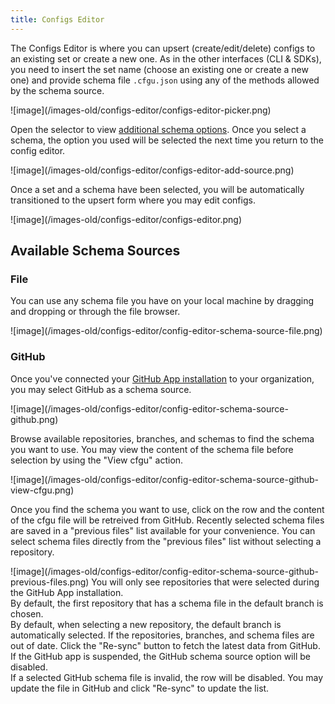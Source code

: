 ```yaml
---
title: Configs Editor
---
```


The Configs Editor is where you can upsert (create/edit/delete) configs to an existing set or create a new one.
As in the other interfaces (CLI & SDKs), you need to insert the set name (choose an existing one or create a new one) and provide schema file `.cfgu.json` using any of the methods allowed by the schema source.

<Frame>![image](/images-old/configs-editor/configs-editor-picker.png)</Frame>

Open the selector to view [additional schema options](#available-schema-sources). Once you select a schema, the option you used will be selected the next time you return to the config editor.

<Frame>![image](/images-old/configs-editor/configs-editor-add-source.png)</Frame>

Once a set and a schema have been selected, you will be automatically transitioned to the upsert form where you may edit configs.

<Frame>![image](/images-old/configs-editor/configs-editor.png)</Frame>

## Available Schema Sources

### File

You can use any schema file you have on your local machine by dragging and dropping or through the file browser.

<Frame>![image](/images-old/configs-editor/config-editor-schema-source-file.png)</Frame>

### GitHub

Once you've connected your [GitHub App installation](/integrations/store/configu/integrations#github) to your organization, you may select GitHub as a schema source.

<Frame>![image](/images-old/configs-editor/config-editor-schema-source-github.png)</Frame>

Browse available repositories, branches, and schemas to find the schema you want to use. You may view the content of the schema file before selection by using the "View cfgu" action.

<Frame>![image](/images-old/configs-editor/config-editor-schema-source-github-view-cfgu.png)</Frame>

Once you find the schema you want to use, click on the row and the content of the cfgu file will be retreived from GitHub. Recently selected schema files are saved in a "previous files" list available for your convenience. You can select schema files directly from the "previous files" list without selecting a repository.

<Frame>![image](/images-old/configs-editor/config-editor-schema-source-github-previous-files.png)</Frame>

<Info>
  You will only see repositories that were selected during the GitHub App installation.
  <br />
  By default, the first repository that has a schema file in the default branch is chosen.
  <br />
  By default, when selecting a new repository, the default branch is automatically selected.
</Info>

<Tip>
  If the repositories, branches, and schema files are out of date. Click the "Re-sync" button to fetch the latest data
  from GitHub.
</Tip>

<Warning>
  If the GitHub app is suspended, the GitHub schema source option will be disabled.
  <br />
  If a selected GitHub schema file is invalid, the row will be disabled. You may update the file in GitHub and click
  "Re-sync" to update the list.
</Warning>
